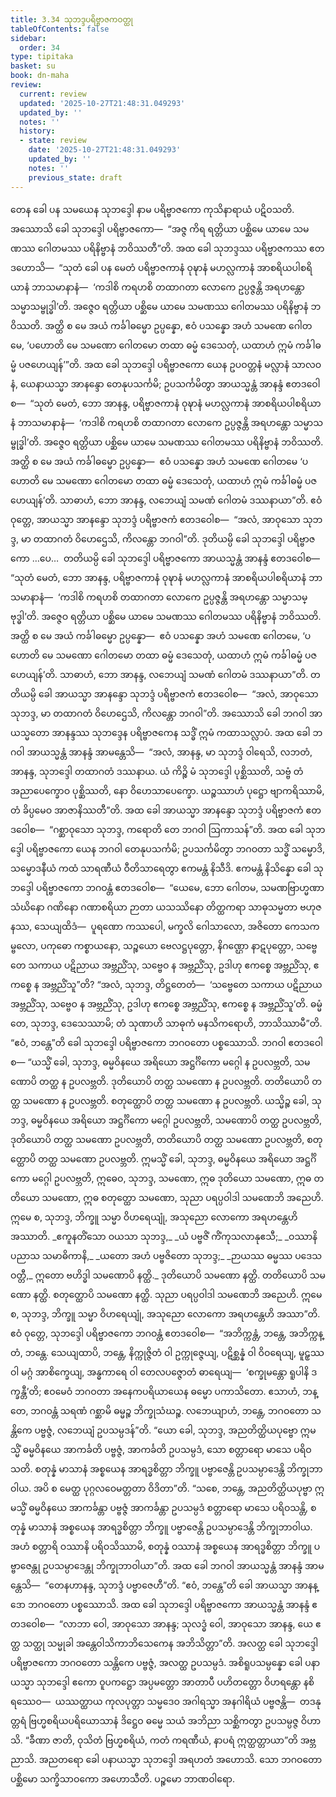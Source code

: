 ```yaml
---
title: 3.34 သုဘဒ္ဒပရိဗ္ဗာဇကဝတ္ထု
tableOfContents: false
sidebar:
  order: 34
type: tipitaka
basket: su
book: dn-maha
review:
  current: review
  updated: '2025-10-27T21:48:31.049293'
  updated_by: ''
  notes: ''
  history:
  - state: review
    date: '2025-10-27T21:48:31.049293'
    updated_by: ''
    notes: ''
    previous_state: draft
---
```



<ReviewStatus review={frontmatter.review} showDetails={true} />

<HypothesisAnnotation frontmatter={frontmatter} />

<DynamicBreadcrumb />

<Division number="212" book="dn-maha" e="ch" v="7" p="123">

<Paragraph number="475" book="dn-maha">
တေန ခေါ ပန သမယေန သုဘဒ္ဒေါ နာမ ပရိဗ္ဗာဇကော ကုသိနာရာယံ ပဋိဝသတိ. အဿောသိ ခေါ သုဘဒ္ဒေါ ပရိဗ္ဗာဇကော—  “အဇ္ဇ ကိရ ရတ္တိယာ ပစ္ဆိမေ ယာမေ သမဏဿ ဂေါတမဿ ပရိနိဗ္ဗာနံ ဘဝိဿတီ”တိ. အထ ခေါ သုဘဒ္ဒဿ ပရိဗ္ဗာဇကဿ ဧတဒဟောသိ—  “သုတံ ခေါ ပန မေတံ ပရိဗ္ဗာဇကာနံ ဝုဍ္ဎာနံ မဟလ္လကာနံ အာစရိယပါစရိယာနံ ဘာသမာနာနံ—  ‘ကဒါစိ ကရဟစိ တထာဂတာ လောကေ ဥပ္ပဇ္ဇန္တိ အရဟန္တော သမ္မာသမ္ဗုဒ္ဓါ’တိ. အဇ္ဇေဝ ရတ္တိယာ ပစ္ဆိမေ ယာမေ သမဏဿ ဂေါတမဿ ပရိနိဗ္ဗာနံ ဘဝိဿတိ. အတ္ထိ စ မေ အယံ ကင်္ခါဓမ္မော ဥပ္ပန္နော, ဧဝံ ပသန္နော အဟံ သမဏေ ဂေါတမေ, ‘ပဟောတိ မေ သမဏော ဂေါတမော တထာ ဓမ္မံ ဒေသေတုံ, ယထာဟံ ဣမံ ကင်္ခါဓမ္မံ ပဇဟေယျန်’”တိ.
</Paragraph>

<Paragraph number="476" book="dn-maha">
အထ ခေါ သုဘဒ္ဒေါ ပရိဗ္ဗာဇကော ယေန ဥပဝတ္တနံ မလ္လာနံ သာလဝနံ, ယေနာယသ္မာ အာနန္ဒော တေနုပသင်္ကမိ; ဥပသင်္ကမိတွာ အာယသ္မန္တံ အာနန္ဒံ ဧတဒဝေါစ—  “သုတံ မေတံ, ဘော အာနန္ဒ, ပရိဗ္ဗာဇကာနံ ဝုဍ္ဎာနံ မဟလ္လကာနံ အာစရိယပါစရိယာနံ ဘာသမာနာနံ—  ‘ကဒါစိ ကရဟစိ တထာဂတာ လောကေ ဥပ္ပဇ္ဇန္တိ အရဟန္တော သမ္မာသမ္ဗုဒ္ဓါ’တိ. အဇ္ဇေဝ ရတ္တိယာ ပစ္ဆိမေ ယာမေ သမဏဿ ဂေါတမဿ ပရိနိဗ္ဗာနံ ဘဝိဿတိ. အတ္ထိ စ မေ အယံ ကင်္ခါဓမ္မော ဥပ္ပန္နော—  ဧဝံ ပသန္နော အဟံ သမဏေ ဂေါတမေ ‘ပဟောတိ မေ သမဏော ဂေါတမော တထာ ဓမ္မံ ဒေသေတုံ, ယထာဟံ ဣမံ ကင်္ခါဓမ္မံ ပဇဟေယျန်’တိ. သာဓာဟံ, ဘော အာနန္ဒ, လဘေယျံ သမဏံ ဂေါတမံ ဒဿနာယာ”တိ. ဧဝံ ဝုတ္တေ, အာယသ္မာ အာနန္ဒော သုဘဒ္ဒံ ပရိဗ္ဗာဇကံ ဧတဒဝေါစ—  “အလံ, အာဝုသော သုဘဒ္ဒ, မာ တထာဂတံ ဝိဟေဌေသိ, ကိလန္တော ဘဂဝါ”တိ. ဒုတိယမ္ပိ ခေါ သုဘဒ္ဒေါ ပရိဗ္ဗာဇကော …ပေ…  တတိယမ္ပိ ခေါ သုဘဒ္ဒေါ ပရိဗ္ဗာဇကော အာယသ္မန္တံ အာနန္ဒံ ဧတဒဝေါစ—  “သုတံ မေတံ, ဘော အာနန္ဒ, ပရိဗ္ဗာဇကာနံ ဝုဍ္ဎာနံ မဟလ္လကာနံ အာစရိယပါစရိယာနံ ဘာသမာနာနံ—  ‘ကဒါစိ ကရဟစိ တထာဂတာ လောကေ ဥပ္ပဇ္ဇန္တိ အရဟန္တော သမ္မာသမ္ဗုဒ္ဓါ’တိ. အဇ္ဇေဝ ရတ္တိယာ ပစ္ဆိမေ ယာမေ သမဏဿ ဂေါတမဿ ပရိနိဗ္ဗာနံ ဘဝိဿတိ. အတ္ထိ စ မေ အယံ ကင်္ခါဓမ္မော ဥပ္ပန္နော—  ဧဝံ ပသန္နော အဟံ သမဏေ ဂေါတမေ, ‘ပဟောတိ မေ သမဏော ဂေါတမော တထာ ဓမ္မံ ဒေသေတုံ, ယထာဟံ ဣမံ ကင်္ခါဓမ္မံ ပဇဟေယျန်’တိ. သာဓာဟံ, ဘော အာနန္ဒ, လဘေယျံ သမဏံ ဂေါတမံ ဒဿနာယာ”တိ. တတိယမ္ပိ ခေါ အာယသ္မာ အာနန္ဒော သုဘဒ္ဒံ ပရိဗ္ဗာဇကံ ဧတဒဝေါစ—  “အလံ, အာဝုသော သုဘဒ္ဒ, မာ တထာဂတံ ဝိဟေဌေသိ, ကိလန္တော ဘဂဝါ”တိ.
</Paragraph>

</Division>
<Division number="213" book="dn-maha" e="ch" v="7" p="124">

<Paragraph number="477" book="dn-maha">
အဿောသိ ခေါ ဘဂဝါ အာယသ္မတော အာနန္ဒဿ သုဘဒ္ဒေန ပရိဗ္ဗာဇကေန သဒ္ဓိံ ဣမံ ကထာသလ္လာပံ. အထ ခေါ ဘဂဝါ အာယသ္မန္တံ အာနန္ဒံ အာမန္တေသိ—  “အလံ, အာနန္ဒ, မာ သုဘဒ္ဒံ ဝါရေသိ, လဘတံ, အာနန္ဒ, သုဘဒ္ဒေါ တထာဂတံ ဒဿနာယ. ယံ ကိဉ္စိ မံ သုဘဒ္ဒေါ ပုစ္ဆိဿတိ, သဗ္ဗံ တံ အညာပေက္ခောဝ ပုစ္ဆိဿတိ, နော ဝိဟေသာပေက္ခော. ယဉ္စဿာဟံ ပုဋ္ဌော ဗျာကရိဿာမိ, တံ ခိပ္ပမေဝ အာဇာနိဿတီ”တိ. အထ ခေါ အာယသ္မာ အာနန္ဒော သုဘဒ္ဒံ ပရိဗ္ဗာဇကံ ဧတဒဝေါစ—  “ဂစ္ဆာဝုသော သုဘဒ္ဒ, ကရောတိ တေ ဘဂဝါ ဩကာသန်”တိ. အထ ခေါ သုဘဒ္ဒေါ ပရိဗ္ဗာဇကော ယေန ဘဂဝါ တေနုပသင်္ကမိ; ဥပသင်္ကမိတွာ ဘဂဝတာ သဒ္ဓိံ သမ္မောဒိ, သမ္မောဒနီယံ ကထံ သာရဏီယံ ဝီတိသာရေတွာ ဧကမန္တံ နိသီဒိ. ဧကမန္တံ နိသိန္နော ခေါ သုဘဒ္ဒေါ ပရိဗ္ဗာဇကော ဘဂဝန္တံ ဧတဒဝေါစ—  “ယေမေ, ဘော ဂေါတမ, သမဏဗြာဟ္မဏာ သံဃိနော ဂဏိနော ဂဏာစရိယာ ဉာတာ ယသဿိနော တိတ္ထကရာ သာဓုသမ္မတာ ဗဟုဇနဿ, သေယျထိဒံ—  ပူရဏော ကဿပေါ, မက္ခလိ ဂေါသာလော, အဇိတော ကေသကမ္ဗလော, ပကုဓော ကစ္စာယနော, သဉ္စယော ဗေလဋ္ဌပုတ္တော, နိဂဏ္ဌော နာဋပုတ္တော, သဗ္ဗေတေ သကာယ ပဋိညာယ အဗ္ဘညိံသု, သဗ္ဗေဝ န အဗ္ဘညိံသု, ဥဒါဟု ဧကစ္စေ အဗ္ဘညိံသု, ဧကစ္စေ န အဗ္ဘညိံသူ”တိ? “အလံ, သုဘဒ္ဒ, တိဋ္ဌတေတံ—  ‘သဗ္ဗေတေ သကာယ ပဋိညာယ အဗ္ဘညိံသု, သဗ္ဗေဝ န အဗ္ဘညိံသု, ဥဒါဟု ဧကစ္စေ အဗ္ဘညိံသု, ဧကစ္စေ န အဗ္ဘညိံသူ’တိ. ဓမ္မံ တေ, သုဘဒ္ဒ, ဒေသေဿာမိ; တံ သုဏာဟိ သာဓုကံ မနသိကရောဟိ, ဘာသိဿာမီ”တိ. “ဧဝံ, ဘန္တေ”တိ ခေါ သုဘဒ္ဒေါ ပရိဗ္ဗာဇကော ဘဂဝတော ပစ္စဿောသိ. ဘဂဝါ ဧတဒဝေါစ—
</Paragraph>

</Division>
<Division number="214" book="dn-maha" e="ch" v="7" p="124">

<Paragraph number="478" book="dn-maha">
“ယသ္မိံ ခေါ, သုဘဒ္ဒ, ဓမ္မဝိနယေ အရိယော အဋ္ဌင်္ဂိကော မဂ္ဂေါ န ဥပလဗ္ဘတိ, သမဏောပိ တတ္ထ န ဥပလဗ္ဘတိ. ဒုတိယောပိ တတ္ထ သမဏော န ဥပလဗ္ဘတိ. တတိယောပိ တတ္ထ သမဏော န ဥပလဗ္ဘတိ. စတုတ္ထောပိ တတ္ထ သမဏော န ဥပလဗ္ဘတိ. ယသ္မိဉ္စ ခေါ, သုဘဒ္ဒ, ဓမ္မဝိနယေ အရိယော အဋ္ဌင်္ဂိကော မဂ္ဂေါ ဥပလဗ္ဘတိ, သမဏောပိ တတ္ထ ဥပလဗ္ဘတိ, ဒုတိယောပိ တတ္ထ သမဏော ဥပလဗ္ဘတိ, တတိယောပိ တတ္ထ သမဏော ဥပလဗ္ဘတိ, စတုတ္ထောပိ တတ္ထ သမဏော ဥပလဗ္ဘတိ. ဣမသ္မိံ ခေါ, သုဘဒ္ဒ, ဓမ္မဝိနယေ အရိယော အဋ္ဌင်္ဂိကော မဂ္ဂေါ ဥပလဗ္ဘတိ, ဣဓေဝ, သုဘဒ္ဒ, သမဏော, ဣဓ ဒုတိယော သမဏော, ဣဓ တတိယော သမဏော, ဣဓ စတုတ္ထော သမဏော, သုညာ ပရပ္ပဝါဒါ သမဏေဘိ အညေဟိ. ဣမေ စ, သုဘဒ္ဒ, ဘိက္ခူ သမ္မာ ဝိဟရေယျုံ, အသုညော လောကော အရဟန္တေဟိ အဿာတိ.
</Paragraph>

<Paragraph number="479" type="verses" book="dn-maha">
_ဧကူနတိံသော ဝယသာ သုဘဒ္ဒ,_  
_ယံ ပဗ္ဗဇိံ ကိံကုသလာနုဧသီ;_  
_ဝဿာနိ ပညာသ သမာဓိကာနိ,_  
_ယတော အဟံ ပဗ္ဗဇိတော သုဘဒ္ဒ;_  
_ဉာယဿ ဓမ္မဿ ပဒေသဝတ္တီ,_  
ဣတော ဗဟိဒ္ဓါ သမဏောပိ နတ္ထိ._  

</Paragraph>

<Paragraph number="480" book="dn-maha">
ဒုတိယောပိ သမဏော နတ္ထိ. တတိယောပိ သမဏော နတ္ထိ. စတုတ္ထောပိ သမဏော နတ္ထိ. သုညာ ပရပ္ပဝါဒါ သမဏေဘိ အညေဟိ. ဣမေ စ, သုဘဒ္ဒ, ဘိက္ခူ သမ္မာ ဝိဟရေယျုံ, အသုညော လောကော အရဟန္တေဟိ အဿာ”တိ.
</Paragraph>

</Division>
<Division number="215" book="dn-maha" e="ch" v="7" p="125">

<Paragraph number="481" book="dn-maha">
ဧဝံ ဝုတ္တေ, သုဘဒ္ဒေါ ပရိဗ္ဗာဇကော ဘဂဝန္တံ ဧတဒဝေါစ—  “အဘိက္ကန္တံ, ဘန္တေ, အဘိက္ကန္တံ, ဘန္တေ. သေယျထာပိ, ဘန္တေ, နိက္ကုဇ္ဇိတံ ဝါ ဥက္ကုဇ္ဇေယျ, ပဋိစ္ဆန္နံ ဝါ ဝိဝရေယျ, မူဠှဿ ဝါ မဂ္ဂံ အာစိက္ခေယျ, အန္ဓကာရေ ဝါ တေလပဇ္ဇောတံ ဓာရေယျ—  ‘စက္ခုမန္တော ရူပါနိ ဒက္ခန္တီ’တိ; ဧဝမေဝံ ဘဂဝတာ အနေကပရိယာယေန ဓမ္မော ပကာသိတော. ဧသာဟံ, ဘန္တေ, ဘဂဝန္တံ သရဏံ ဂစ္ဆာမိ ဓမ္မဉ္စ ဘိက္ခုသံဃဉ္စ. လဘေယျာဟံ, ဘန္တေ, ဘဂဝတော သန္တိကေ ပဗ္ဗဇ္ဇံ, လဘေယျံ ဥပသမ္ပဒန်”တိ. “ယော ခေါ, သုဘဒ္ဒ, အညတိတ္ထိယပုဗ္ဗော ဣမသ္မိံ ဓမ္မဝိနယေ အာကင်္ခတိ ပဗ္ဗဇ္ဇံ, အာကင်္ခတိ ဥပသမ္ပဒံ, သော စတ္တာရော မာသေ ပရိဝသတိ. စတုန္နံ မာသာနံ အစ္စယေန အာရဒ္ဓစိတ္တာ ဘိက္ခူ ပဗ္ဗာဇေန္တိ ဥပသမ္ပာဒေန္တိ ဘိက္ခုဘာဝါယ. အပိ စ မေတ္ထ ပုဂ္ဂလဝေမတ္တတာ ဝိဒိတာ”တိ. “သစေ, ဘန္တေ, အညတိတ္ထိယပုဗ္ဗာ ဣမသ္မိံ ဓမ္မဝိနယေ အာကင်္ခန္တာ ပဗ္ဗဇ္ဇံ အာကင်္ခန္တာ ဥပသမ္ပဒံ စတ္တာရော မာသေ ပရိဝသန္တိ, စတုန္နံ မာသာနံ အစ္စယေန အာရဒ္ဓစိတ္တာ ဘိက္ခူ ပဗ္ဗာဇေန္တိ ဥပသမ္ပာဒေန္တိ ဘိက္ခုဘာဝါယ. အဟံ စတ္တာရိ ဝဿာနိ ပရိဝသိဿာမိ, စတုန္နံ ဝဿာနံ အစ္စယေန အာရဒ္ဓစိတ္တာ ဘိက္ခူ ပဗ္ဗာဇေန္တု ဥပသမ္ပာဒေန္တု ဘိက္ခုဘာဝါယာ”တိ.
</Paragraph>

<Paragraph number="482" book="dn-maha">
အထ ခေါ ဘဂဝါ အာယသ္မန္တံ အာနန္ဒံ အာမန္တေသိ—  “တေနဟာနန္ဒ, သုဘဒ္ဒံ ပဗ္ဗာဇေဟီ”တိ. “ဧဝံ, ဘန္တေ”တိ ခေါ အာယသ္မာ အာနန္ဒော ဘဂဝတော ပစ္စဿောသိ. အထ ခေါ သုဘဒ္ဒေါ ပရိဗ္ဗာဇကော အာယသ္မန္တံ အာနန္ဒံ ဧတဒဝေါစ—  “လာဘာ ဝေါ, အာဝုသော အာနန္ဒ; သုလဒ္ဓံ ဝေါ, အာဝုသော အာနန္ဒ, ယေ ဧတ္ထ သတ္ထု သမ္မုခါ အန္တေဝါသိကာဘိသေကေန အဘိသိတ္တာ”တိ. အလတ္ထ ခေါ သုဘဒ္ဒေါ ပရိဗ္ဗာဇကော ဘဂဝတော သန္တိကေ ပဗ္ဗဇ္ဇံ, အလတ္ထ ဥပသမ္ပဒံ. အစိရူပသမ္ပန္နော ခေါ ပနာယသ္မာ သုဘဒ္ဒေါ ဧကော ဝူပကဋ္ဌော အပ္ပမတ္တော အာတာပီ ပဟိတတ္တော ဝိဟရန္တော နစိရဿေဝ—  ယဿတ္ထာယ ကုလပုတ္တာ သမ္မဒေဝ အဂါရသ္မာ အနဂါရိယံ ပဗ္ဗဇန္တိ—  တဒနုတ္တရံ ဗြဟ္မစရိယပရိယောသာနံ ဒိဋ္ဌေဝ ဓမ္မေ သယံ အဘိညာ သစ္ဆိကတွာ ဥပသမ္ပဇ္ဇ ဝိဟာသိ. “ခီဏာ ဇာတိ, ဝုသိတံ ဗြဟ္မစရိယံ, ကတံ ကရဏီယံ, နာပရံ ဣတ္ထတ္တာယာ”တိ အဗ္ဘညာသိ. အညတရော ခေါ ပနာယသ္မာ သုဘဒ္ဒေါ အရဟတံ အဟောသိ. သော ဘဂဝတော ပစ္ဆိမော သက္ခိသာဝကော အဟောသီတိ.

</Paragraph>
</Division>

<Paragraph number="483" type="center" book="dn-maha">
ပဉ္စမော ဘာဏဝါရော.
</Paragraph>